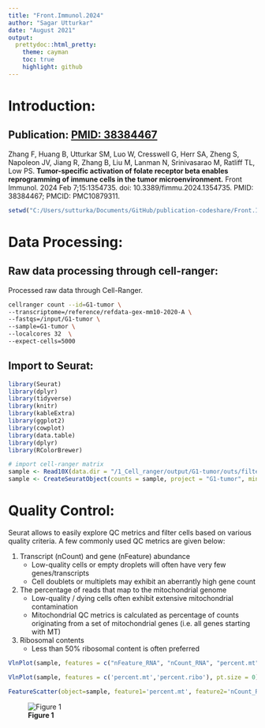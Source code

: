 ```yaml
---
title: "Front.Immunol.2024"
author: "Sagar Utturkar"
date: "August 2021"
output:
  prettydoc::html_pretty:
    theme: cayman
    toc: true
    highlight: github
---
```

# Introduction:

## Publication: [PMID: 38384467](https://pubmed.ncbi.nlm.nih.gov/38384467/)

Zhang F, Huang B, Utturkar SM, Luo W, Cresswell G, Herr SA, Zheng S, Napoleon JV, Jiang R, Zhang B, Liu M, Lanman N, Srinivasarao M, Ratliff TL, Low PS. **Tumor-specific activation of folate receptor beta enables reprogramming of immune cells in the tumor microenvironment.** Front Immunol. 2024 Feb 7;15:1354735. doi: 10.3389/fimmu.2024.1354735. PMID: 38384467; PMCID: PMC10879311. 


```r

setwd("C:/Users/sutturka/Documents/GitHub/publication-codeshare/Front.Immunol.2024")

```


# Data Processing:
## Raw data processing through cell-ranger:

Processed raw data through Cell-Ranger.

```bash

cellranger count --id=G1-tumor \
--transcriptome=/reference/refdata-gex-mm10-2020-A \
--fastqs=/input/G1-tumor \
--sample=G1-tumor \
--localcores 32  \
--expect-cells=5000

```




## Import to Seurat:
```r

library(Seurat)
library(dplyr)
library(tidyverse)
library(knitr)
library(kableExtra)
library(ggplot2)
library(cowplot)
library(data.table)
library(dplyr)
library(RColorBrewer)

# import cell-ranger matrix
sample <- Read10X(data.dir = "/1_Cell_ranger/output/G1-tumor/outs/filtered_feature_bc_matrix")
sample <- CreateSeuratObject(counts = sample, project = "G1-tumor", min.cells = 3, min.features = 200)

```



# Quality Control:

Seurat allows to easily explore QC metrics and filter cells based on various quality criteria. A few commonly used QC metrics are given below:

1. Transcript (nCount) and gene (nFeature) abundance
	- Low-quality cells or empty droplets will often have very few genes/transcripts
	- Cell doublets or multiplets may exhibit an aberrantly high gene count
2. The percentage of reads that map to the mitochondrial genome
	- Low-quality / dying cells often exhibit extensive mitochondrial contamination
	- Mitochondrial QC metrics is calculated as percentage of counts originating from a set of mitochondrial genes (i.e. all genes starting with MT)
3. Ribosomal contents
	- Less than 50% ribosomal content is often preferred


```r

VlnPlot(sample, features = c("nFeature_RNA", "nCount_RNA", "percent.mt"), ncol = 3, pt.size = 0)

VlnPlot(sample, features = c('percent.mt','percent.ribo'), pt.size = 0)

FeatureScatter(object=sample, feature1='percent.mt', feature2='nCount_RNA', pt.size = 0.1, plot.cor = F)

```

![**Figure 1**](C:/Users/sutturka/Documents/GitHub/publication-codeshare/Front.Immunol.2024/data/Seurat_1.png)  

